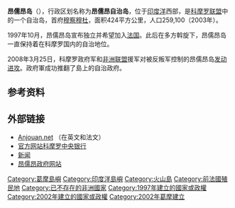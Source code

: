 {{Infobox settlement
| settlement_type = 科摩罗联盟自治岛
| name = 昂儒昂岛
| official_name = 昂儒昂自治岛{{small|<ref>Translation of the French name. {{in lang|fr}} [http://www.gouvernorat-anjouan.com Site officiel du Gouvernorat de l'île autonome d'Anjouan] (Official site of the Governorate of the Autonomous Island of Anjouan)</ref>}}
| native_name = {{lang|fr|Île Autonome d'Anjouan}}{{small|<ref>{{in lang|fr}} [http://www.gouvernorat-anjouan.com Site Officiel du Gouvernorat de l'Île Autonome d'Anjouan] (Official Site of the Governorate of the Autonomous Island of Anjouan).</ref><ref name="Anjouan.net">[http://www.anjouan.net/en_officiel.htm Anjouan.net — Official]</ref>}}<br/>{{lang|swb|Ndzuwani}}<br/>
{{lang|ar|جزيرة أنزون المتمتعة بالحكم الذاتي}}
| image_flag = Flag of Anjouan (official).svg
| image_coat = 
| image_map = Anjouan in Comoros.png
| map_caption = 昂儒昂是[[科摩罗|科摩罗]]群岛的最东岛。
| coordinates ={{Coord|12|12|54|S|44|25|30|E|type:isle|display=inline,title}}
| subdivision_type = 国家
| subdivision_name = {{flag|Comoros}}
| seat_type = 首府
| seat = [[穆察穆杜|穆察穆杜]]
| government_type = [[自治行政区划|自治岛屿]]在一个[[联邦制|联邦制]][[总统制共和国|总统制共和国]]内
| leader_title = [[昂儒昂岛总统|总统]]
| leader_name = 阿卜杜·萨拉米斯·阿杜
| area_rank = 
| area_magnitude = 
| area_total_km2 = 424
| area_water_percent = negligible
| elevation_m = 1,595 
| elevation_max_point = [[Mont_Ntringui|Mont Ntringui]] 
| population_total	 = 259,100
| population_as_of = 2003
| population_density_km2 = auto
| population_density_rank = 
| population_est = 277,500
| pop_est_as_of = 2006
| population_estimate_rank= 
| timezone = [[East_Africa_Time|EAT]]
| utc_offset = +03:00
}}
{{Infobox islands
| name             = 昂儒昂島
| native name      = {{native name|fr|Anjouan}}<br/>{{lang|swb|Ndzuwani}}<small>（[[葛摩語|葛摩語]]）</small>
| native name lang = swb
| image map        = 
| map caption      = 
| map              = Comoros#Africa
| map_caption      = 昂儒昂島在[[非洲|非洲]]與[[葛摩群島|葛摩群島]]位置
| coordinates      = {{Coord|12|15|S|44|25|E|scale:250000|display=inline}}
| location         = [[莫桑比克海峽|莫桑比克海峽]]
| archipelago      = [[科摩羅群島|科摩羅群島]]
| area km2         = 424
| length km        = 
| width km         = 
| coastline km     = 
| elevation m      = 
| highest mount    = 
| country          = [[科摩羅|科摩羅]]
| country largest city               = [[穆察穆杜|穆察穆杜]]
| country largest city population    = 25,471
| population       = 332,466
| population as of = 2015年
| density km2      = 784.12
| languages        = [[法語|法語]]、[[科摩羅語|科摩羅語]]
| ethnic groups    = 
| timezone1        = EAT
| utc_offset1      = +3
}}
'''昂儒昂岛'''（{{lang-fr|Anjouan}}），行政区划名称为{{flagicon|Anjouan}}'''昂儒昂自治岛'''，位于[[印度洋|印度洋]]西部，是[[科摩罗联盟|科摩罗联盟]]中的一个自治岛，首府[[穆察穆杜|穆察穆杜]]，面积424平方公里，人口259,100（2003年）。

1997年10月，昂儒昂岛宣布独立并希望加入[[法国|法国]]。此后在多方斡旋下，昂儒昂岛一直保持着在科摩罗国内的自治地位。 

2008年3月25日，科摩罗政府军和[[非洲联盟|非洲联盟]]援军对被反叛军控制的昂儒昂岛[[科摩罗民主行动|发动进攻]]。政府軍成功推翻了島上的自治政府。

==参考资料==
{{refs}}

==外部链接==
* [http://www.anjouan.net/en_default.shtml Anjouan.net] {{Wayback|url=http://www.anjouan.net/en_default.shtml |date=20100323042150 }} （在英文和法文）
* [https://web.archive.org/web/20110429082029/http://www.bancecom.com/ 官方网站科摩罗中央银行] 
* [http://www.thefirst.cn/22/2008-03-26/194828.htm 新闻] {{Wayback|url=http://www.thefirst.cn/22/2008-03-26/194828.htm |date=20190529183556 }} 
* [http://www.anjouan-online.com 昂儒昂政府网站] {{Wayback|url=http://www.anjouan-online.com/ |date=20210313222800 }}

{{葛摩行政區劃}}
{{normdaten}}
{{DEFAULTSORT:Anjouan}}
[[Category:葛摩島嶼|Category:葛摩島嶼]]
[[Category:印度洋島嶼|Category:印度洋島嶼]]
[[Category:火山島|Category:火山島]]
[[Category:前法國殖民地|Category:前法國殖民地]]
[[Category:已不存在的非洲國家|Category:已不存在的非洲國家]]
[[Category:1997年建立的國家或政權|Category:1997年建立的國家或政權]]
[[Category:2002年建立的國家或政權|Category:2002年建立的國家或政權]]
[[Category:2002年葛摩建立|Category:2002年葛摩建立]]